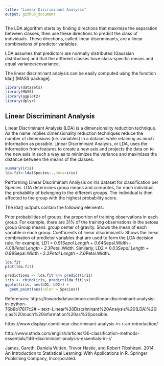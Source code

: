 ---
title: "Linear Discriminant Analysis"
output: github_document
---

The LDA algorithm starts by finding directions that maximize the separation between classes, then use these directions to predict the class of individuals. These directions, called linear discriminants, are a linear combinations of predictor variables.

LDA assumes that predictors are normally distributed (Gaussian distribution) and that the different classes have class-specific means and equal variance/covariance.

The linear discriminant analysis can be easily computed using the function lda() [MASS package].

```{r setup, include=TRUE}
library(datasets)
library(MASS)
library(ggplot2)
library(dplyr)
```

## Linear Discriminant Analysis

Linear Discriminant Analysis (LDA) is a dimensionality reduction technique. As the name implies dimensionality reduction techniques reduce the number of dimensions (i.e. variables) in a dataset while retaining as much information as possible. Linear Discriminant Analysis, or LDA, uses the information from features to create a new axis and projects the data on to the new axis in such a way as to minimizes the variance and maximizes the distance between the means of the  classes.


```{r lda}
summary(iris)
lda.fit<-lda(Species~.,data=iris)
```

Performing Linear Discriminant Analysis on Iris dataset for classification per Species.
LDA determines group means and computes, for each individual, the probability of belonging to the different groups. The individual is then affected to the group with the highest probability score.

The lda() outputs contain the following elements:

Prior probabilities of groups: the proportion of training observations in each group. For example, there are 31% of the training observations in the setosa group
Group means: group center of gravity. Shows the mean of each variable in each group.
Coefficients of linear discriminants: Shows the linear combination of predictor variables that are used to form the LDA decision rule. for example, LD1 = 0.91*Sepal.Length + 0.64*Sepal.Width - 4.08*Petal.Length - 2.3*Petal.Width. Similarly, LD2 = 0.03*Sepal.Length + 0.89*Sepal.Width - 2.2*Petal.Length - 2.6*Petal.Width.

```{r lda2}
lda.fit
plot(lda.fit)

predictions <- lda.fit %>% predict(iris)
iris <- cbind(iris, predict(lda.fit)$x)
ggplot(iris, aes(LD1, LD2)) +
  geom_point(aes(color = Species))
```

References:
https://towardsdatascience.com/linear-discriminant-analysis-in-python-76b8b17817c2#:~:text=Linear%20Discriminant%20Analysis%20(LDA)%20is,as%20much%20information%20as%20possible.

https://www.displayr.com/linear-discriminant-analysis-in-r-an-introduction/

http://www.sthda.com/english/articles/36-classification-methods-essentials/146-discriminant-analysis-essentials-in-r/

James, Gareth, Daniela Witten, Trevor Hastie, and Robert Tibshirani. 2014. An Introduction to Statistical Learning: With Applications in R. Springer Publishing Company, Incorporated.

